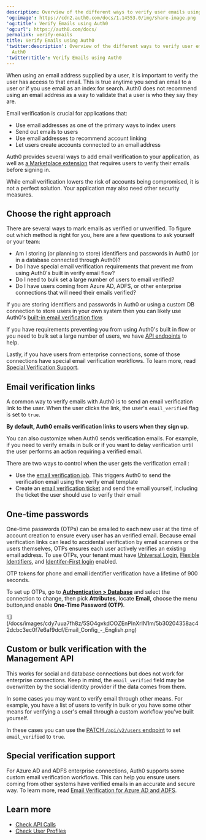```yaml
---
description: Overview of the different ways to verify user emails using Auth0
'og:image': https://cdn2.auth0.com/docs/1.14553.0/img/share-image.png
'og:title': Verify Emails using Auth0
'og:url': https://auth0.com/docs/
permalink: verify-emails
title: Verify Emails using Auth0
'twitter:description': Overview of the different ways to verify user emails using
  Auth0
'twitter:title': Verify Emails using Auth0
---
```

When using an email address supplied by a user, it is important to verify the user has access to that email. This is true anytime you send an email to a user or if you use email as an index for search. Auth0 does not recommend using an email address as a way to validate that a user is who they say they are.

Email verification is crucial for applications that:

* Use email addresses as one of the primary ways to index users
* Send out emails to users
* Use email addresses to recommend account linking
* Let users create accounts connected to an email address

Auth0 provides several ways to add email verification to your application, as well as [a Marketplace extension](https://marketplace.auth0.com/integrations/auth-0-require-email-verification) that requires users to verify their emails before signing in.

<Warning>

While email verification lowers the risk of accounts being compromised, it is not a perfect solution. Your application may also need other security measures.

</Warning>

## Choose the right approach

There are several ways to mark emails as verified or unverified. To figure out which method is right for you, here are a few questions to ask yourself or your team:

* Am I storing (or planning to store) identifiers and passwords in Auth0 (or in a database connected through Auth0)?
* Do I have special email verification requirements that prevent me from using Auth0's built in verify email flow?
* Do I need to bulk set a large number of users to email verified?
* Do I have users coming from Azure AD, ADFS, or other enterprise connections that will need their emails verified?

If you are storing identifiers and passwords in Auth0 or using a custom DB connection to store users in your own system then you can likely use Auth0's [built-in email verification flow](#magic-link-in-a-verification-email).

If you have requirements preventing you from using Auth0's built in flow or you need to bulk set a large number of users, we have [API endpoints](#custom-or-bulk-verification-with-the-management-api) to help.

Lastly, if you have users from enterprise connections, some of those connections have special email verification workflows. To learn more, read [Special Verification Support](#special-verification-support).

## Email verification links

A common way to verify emails with Auth0 is to send an email verification link to the user. When the user clicks the link, the user's `email_verified` flag is set to `true`.

**By default, Auth0 emails verification links to users when they sign up.**

You can also customize when Auth0 sends verification emails. For example, if you need to verify emails in bulk or if you want to delay verification until the user performs an action requiring a verified email.

There are two ways to control when the user gets the verification email :

* Use the [email verification job](https://auth0.com/docs/api/management/v2#!/Jobs/post_verification_email). This triggers Auth0 to send the verification email using the verify email template
* Create an [email verification ticket](https://auth0.com/docs/api/management/v2#!/Tickets/post_email_verification) and send the email yourself, including the ticket the user should use to verify their email

## One-time passwords

One-time passwords (OTPs) can be emailed to each new user at the time of account creation to ensure every user has an verified email. Because email verification links can lead to accidental verification by email scanners or the users themselves, OTPs ensures each user actively verifies an existing email address. To use OTPs, your tenant must have [Universal Login](/docs/authenticate/login/auth0-universal-login), [Flexible Identifiers](/docs/authenticate/database-connections/flexible-identifiers-and-attributes), and [Identifer-First login](/docs/authenticate/login/auth0-universal-login/identifier-first) enabled.

<Callout icon="file-lines" color="#0EA5E9" iconType="regular">

OTP tokens for phone and email identifier verification have a lifetime of 900 seconds.

</Callout>

To set up OTPs, go to [**Authentication > Database**](https://manage.auth0.com/#/authentication) and select the connection to change, then pick **Attributes**, locate **Email,** choose the menu button,and enable **One-Time Password (OTP)**.

<Frame>![](/docs/images/cdy7uua7fh8z/5SO4gvkdOOZEnPInXrIN1m/5b30204358ac42dcbc3ec0f7e6af9dcf/Email_Config_-_English.png)</Frame>

## Custom or bulk verification with the Management API

<Warning>

This works for social and database connections but does not work for enterprise connections. Keep in mind, the `email_verified` field may be overwritten by the social identity provider if the data comes from them.

</Warning>

In some cases you may want to verify email through other means. For example, you have a list of users to verify in bulk or you have some other means for verifying a user's email through a custom workflow you've built yourself.

In these cases you can use the [PATCH `/api/v2/users` endpoint](https://auth0.com/docs/api/management/v2/#!/Users/patch_users_by_id) to set `email_verified` to `true`.

## Special verification support

For Azure AD and ADFS enterprise connections, Auth0 supports some custom email verification workflows. This can help you ensure users coming from other systems have verified emails in an accurate and secure way. To learn more, read [Email Verification for Azure AD and ADFS](/docs/authenticate/identity-providers/enterprise-identity-providers/azuread-adfs-email-verification).

## Learn more

* [Check API Calls](/docs/troubleshoot/authentication-issues/check-api-calls)
* [Check User Profiles](/docs/troubleshoot/authentication-issues/check-user-profiles)